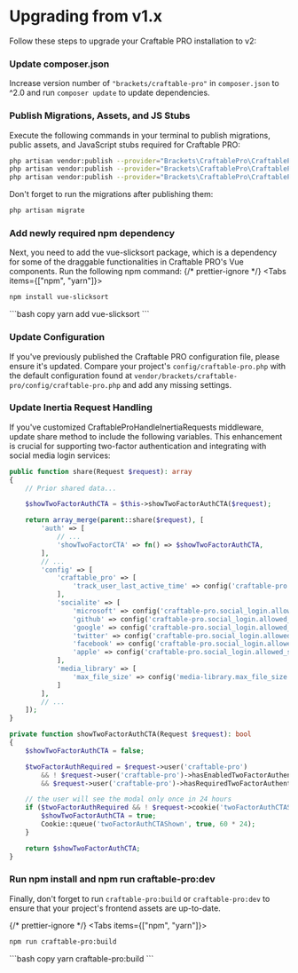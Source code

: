 
# Upgrading from v1.x
Follow these steps to upgrade your Craftable PRO installation to v2:

<div className="steps-container">

### Update composer.json
Increase version number of `"brackets/craftable-pro"` in `composer.json` to ^2.0 and run `composer update` to update dependencies.

### Publish Migrations, Assets, and JS Stubs

Execute the following commands in your terminal to publish migrations, public assets, and JavaScript stubs required for Craftable PRO:
```bash copy
php artisan vendor:publish --provider="Brackets\CraftablePro\CraftableProServiceProvider" --tag="craftable-pro-migrations"
php artisan vendor:publish --provider="Brackets\CraftablePro\CraftableProServiceProvider" --tag="craftable-pro-public"
php artisan vendor:publish --provider="Brackets\CraftablePro\CraftableProServiceProvider" --tag="craftable-pro-js-stubs"
```

Don't forget to run the migrations after publishing them:
```bash copy
php artisan migrate
```

### Add newly required npm dependency

Next, you need to add the vue-slicksort package, which is a dependency for some of the draggable functionalities in Craftable PRO's Vue components. Run the following npm command:
{/* prettier-ignore */}
<Tabs items={["npm", "yarn"]}>
  <Tab>
  ```bash copy
npm install vue-slicksort
```
  </Tab>
  <Tab>
  ```bash copy
yarn add vue-slicksort
```
  </Tab>
</Tabs>

### Update Configuration

If you've previously published the Craftable PRO configuration file, please ensure it's updated. Compare your project's `config/craftable-pro.php` with the default configuration found at `vendor/brackets/craftable-pro/config/craftable-pro.php` and add any missing settings.

### Update Inertia Request Handling

If you've customized CraftableProHandleInertiaRequests middleware, update share method to include the following variables. This enhancement is crucial for supporting two-factor authentication and integrating with social media login services:

```php copy
public function share(Request $request): array
{
    // Prior shared data...

    $showTwoFactorAuthCTA = $this->showTwoFactorAuthCTA($request);

    return array_merge(parent::share($request), [
        'auth' => [
            // ...
            'showTwoFactorCTA' => fn() => $showTwoFactorAuthCTA,
        ],
        // ...
        'config' => [
            'craftable_pro' => [
                'track_user_last_active_time' => config('craftable-pro.track_user_last_active_time', false),
            ],
            'socialite' => [
                'microsoft' => config('craftable-pro.social_login.allowed_services.microsoft', false),
                'github' => config('craftable-pro.social_login.allowed_services.github', false),
                'google' => config('craftable-pro.social_login.allowed_services.google', false),
                'twitter' => config('craftable-pro.social_login.allowed_services.twitter', false),
                'facebook' => config('craftable-pro.social_login.allowed_services.facebook', false),
                'apple' => config('craftable-pro.social_login.allowed_services.apple', false),
            ],
            'media_library' => [
                'max_file_size' => config('media-library.max_file_size', 1024 * 1024 * 2),
            ]
        ],
        // ...
    ]);
}

private function showTwoFactorAuthCTA(Request $request): bool
{
    $showTwoFactorAuthCTA = false;

    $twoFactorAuthRequired = $request->user('craftable-pro')
        && ! $request->user('craftable-pro')->hasEnabledTwoFactorAuthentication()
        && $request->user('craftable-pro')->hasRequiredTwoFactorAuthentication;

    // the user will see the modal only once in 24 hours
    if ($twoFactorAuthRequired && ! $request->cookie('twoFactorAuthCTAShown')) {
        $showTwoFactorAuthCTA = true;
        Cookie::queue('twoFactorAuthCTAShown', true, 60 * 24);
    }

    return $showTwoFactorAuthCTA;
}
```

### Run npm install and npm run craftable-pro:dev

Finally, don't forget to run `craftable-pro:build` or `craftable-pro:dev` to ensure that your project's frontend assets are up-to-date.

{/* prettier-ignore */}
<Tabs items={["npm", "yarn"]}>
  <Tab>
  ```bash copy
npm run craftable-pro:build
```
  </Tab>
  <Tab>
  ```bash copy
yarn craftable-pro:build
```
  </Tab>
</Tabs>

</div>
